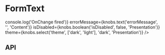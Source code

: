 
<Meta title="Components/FormText" component={FormText} />

# FormText

<Canvas>
  <Story name="Base component">
    <FormText 
      label={knobs.text('label', 'Email Address', 'Content')}
      onChange={(e) => console.log('OnChange fired')}
      errorMessage={knobs.text('errorMessage', '', 'Content')}
      isDisabled={knobs.boolean('isDisabled', false, 'Presentation')}
      theme={knobs.select('theme', ['dark', 'light'], 'dark', 'Presentation')}
    />
  </Story>
</Canvas>

## API

<ArgsTable of={FormText} />
